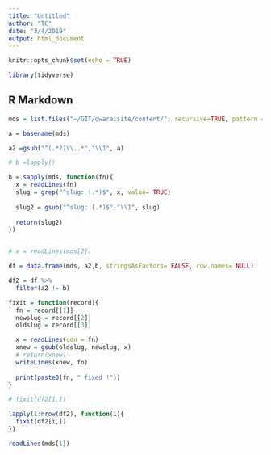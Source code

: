 ```yaml
---
title: "Untitled"
author: "TC"
date: "3/4/2019"
output: html_document
---
```


```r
knitr::opts_chunk$set(echo = TRUE)
```

```r
library(tidyverse)
```

## R Markdown


```r
mds = list.files("~/GIT/owaraisite/content/", recursive=TRUE, pattern = "[0-9].*-.*.md", full.names=TRUE)
```

```r
a = basename(mds)

a2 =gsub("^(.*?)\\..*","\\1", a)
```

```r
# b =lapply()

b = sapply(mds, function(fn){
  x = readLines(fn)
  slug = grep("^slug: (.*)$", x, value= TRUE)
  
  slug2 = gsub("^slug: (.*)$","\\1", slug)
  
  return(slug2)
})


# x = readLines(mds[2])


```

```r
df = data.frame(mds, a2,b, stringsAsFactors= FALSE, row.names= NULL)
```

```r
df2 = df %>%
  filter(a2 != b)
```


```r
fixit = function(record){
  fn = record[[1]]
  newslug = record[[2]]
  oldslug = record[[3]]

  x = readLines(con = fn)
  xnew = gsub(oldslug, newslug, x)
  # return(xnew)
  writeLines(xnew, fn)
  
  print(paste0(fn, " fixed !"))
}
```

```r
# fixit(df2[1,])
```


```r
lapply(1:nrow(df2), function(i){
  fixit(df2[i,])
})
```



```r
readLines(mds[1])
```


